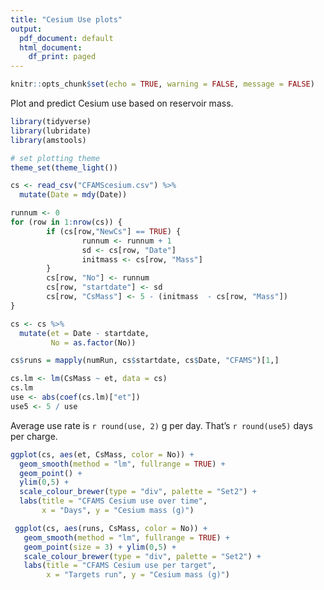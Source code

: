 ```yaml
---
title: "Cesium Use plots"
output:
  pdf_document: default
  html_document:
    df_print: paged
---
```


```r
knitr::opts_chunk$set(echo = TRUE, warning = FALSE, message = FALSE)
```

Plot and predict Cesium use based on reservoir mass.


```r
library(tidyverse)
library(lubridate)
library(amstools)

# set plotting theme
theme_set(theme_light())
```

```r
cs <- read_csv("CFAMScesium.csv") %>%
  mutate(Date = mdy(Date))

runnum <- 0
for (row in 1:nrow(cs)) {
        if (cs[row,"NewCs"] == TRUE) {
                runnum <- runnum + 1
                sd <- cs[row, "Date"]
                initmass <- cs[row, "Mass"]
        }
        cs[row, "No"] <- runnum
        cs[row, "startdate"] <- sd
        cs[row, "CsMass"] <- 5 - (initmass  - cs[row, "Mass"])
}

cs <- cs %>%
  mutate(et = Date - startdate,
         No = as.factor(No))

cs$runs = mapply(numRun, cs$startdate, cs$Date, "CFAMS")[1,]
```

```r
cs.lm <- lm(CsMass ~ et, data = cs)
cs.lm
use <- abs(coef(cs.lm)["et"])
use5 <- 5 / use 
```

Average use rate is `r round(use, 2)` g per day. That's `r round(use5)` days per charge.

```r
ggplot(cs, aes(et, CsMass, color = No)) +
  geom_smooth(method = "lm", fullrange = TRUE) +
  geom_point() +
  ylim(0,5) +
  scale_colour_brewer(type = "div", palette = "Set2") +
  labs(title = "CFAMS Cesium use over time",
       x = "Days", y = "Cesium mass (g)")

 ggplot(cs, aes(runs, CsMass, color = No)) +
   geom_smooth(method = "lm", fullrange = TRUE) +
   geom_point(size = 3) + ylim(0,5) +
   scale_colour_brewer(type = "div", palette = "Set2") +
   labs(title = "CFAMS Cesium use per target",
        x = "Targets run", y = "Cesium mass (g)")
```

